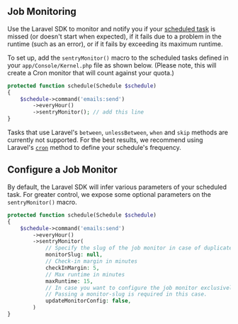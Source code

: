 ## Job Monitoring

Use the Laravel SDK to monitor and notify you if your [scheduled task](https://laravel.com/docs/10.x/scheduling) is missed (or doesn't start when expected), if it fails due to a problem in the runtime (such as an error), or if it fails by exceeding its maximum runtime.

To set up, add the `sentryMonitor()` macro to the scheduled tasks defined in your `app/Console/Kernel.php` file as shown below. (Please note, this will create a Cron monitor that will count against your quota.)

```php {filename:app/Console/Kernel.php}
protected function schedule(Schedule $schedule)
{
    $schedule->command('emails:send')
        ->everyHour()
        ->sentryMonitor(); // add this line
}
```

Tasks that use Laravel's `between`, `unlessBetween`, `when` and `skip` methods are currently not supported.
For the best results, we recommend using Laravel's [`cron`](https://laravel.com/docs/10.x/scheduling#schedule-frequency-options) method to define your schedule's frequency.

## Configure a Job Monitor

By default, the Laravel SDK will infer various parameters of your scheduled task.
For greater control, we expose some optional parameters on the `sentryMonitor()` macro.

```php {filename:app/Console/Kernel.php}
protected function schedule(Schedule $schedule)
{
    $schedule->command('emails:send')
        ->everyHour()
        ->sentryMonitor(
            // Specify the slug of the job monitor in case of duplicate commands or if the monitor was created in the UI
            monitorSlug: null,
            // Check-in margin in minutes
            checkInMargin: 5,
            // Max runtime in minutes
            maxRuntime: 15,
            // In case you want to configure the job monitor exclusively in the UI, you can turn off sending the monitor config with the check-in.
            // Passing a monitor-slug is required in this case.
            updateMonitorConfig: false,
        )
}
```
